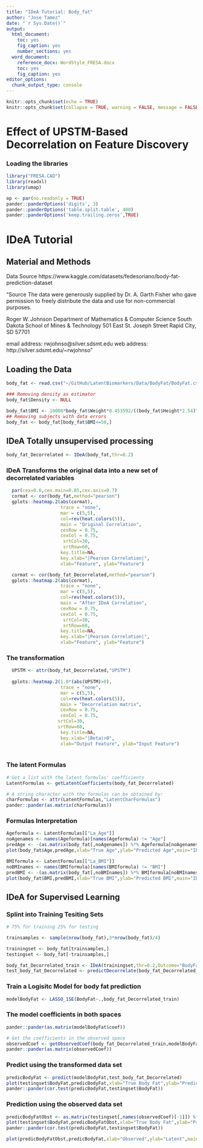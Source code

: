```yaml
---
title: "IDeA Tutorial: Body_fat"
author: "Jose Tamez"
date: "`r Sys.Date()`"
output:
  html_document: 
    toc: yes
    fig_caption: yes
    number_sections: yes
  word_document: 
    reference_docx: WordStyle_FRESA.docx
    toc: yes
    fig_caption: yes
editor_options:
  chunk_output_type: console
---
```


```r
knitr::opts_chunk$set(echo = TRUE)
knitr::opts_chunk$set(collapse = TRUE, warning = FALSE, message = FALSE,comment = "#>")

```


# Effect of UPSTM-Based Decorrelation on Feature Discovery


### Loading the libraries

```r
library("FRESA.CAD")
library(readxl)
library(umap)

op <- par(no.readonly = TRUE)
pander::panderOptions('digits', 3)
pander::panderOptions('table.split.table', 400)
pander::panderOptions('keep.trailing.zeros',TRUE)

```

# IDeA Tutorial

## Material and Methods

Data Source 
https://www.kaggle.com/datasets/fedesoriano/body-fat-prediction-dataset


"Source
The data were generously supplied by Dr. A. Garth Fisher who gave permission to freely distribute the data and use for non-commercial purposes.

Roger W. Johnson
Department of Mathematics & Computer Science
South Dakota School of Mines & Technology
501 East St. Joseph Street
Rapid City, SD 57701

email address: rwjohnso@silver.sdsmt.edu
web address: http://silver.sdsmt.edu/~rwjohnso"


## Loading the Data

```r
body_fat <- read.csv("~/GitHub/LatentBiomarkers/Data/BodyFat/BodyFat.csv", header=TRUE)

### Removing density as estimator
body_fat$Density <- NULL

body_fat$BMI <- 10000*body_fat$Weight*0.453592/((body_fat$Height*2.54)^2)
## Removing subjects with data errors
body_fat <- body_fat[body_fat$BMI<=50,]

```

## IDeA Totally unsupervised processing

```r

body_fat_Decorrelated <- IDeA(body_fat,thr=0.2)

```

### IDeA Transforms the original data into a new set of decorrelated variables

```r

  par(cex=0.6,cex.main=0.85,cex.axis=0.7)
  cormat <- cor(body_fat,method="pearson")
  gplots::heatmap.2(abs(cormat),
                    trace = "none",
                    mar = c(5,5),
                    col=rev(heat.colors(5)),
                    main = "Original Correlation",
                    cexRow = 0.75,
                    cexCol = 0.75,
                     srtCol=30,
                     srtRow=60,
                    key.title=NA,
                    key.xlab="|Pearson Correlation|",
                    xlab="Feature", ylab="Feature")

  cormat <- cor(body_fat_Decorrelated,method="pearson")
  gplots::heatmap.2(abs(cormat),
                    trace = "none",
                    mar = c(5,5),
                    col=rev(heat.colors(5)),
                    main = "After IDeA Correlation",
                    cexRow = 0.75,
                    cexCol = 0.75,
                     srtCol=30,
                     srtRow=60,
                    key.title=NA,
                    key.xlab="|Pearson Correlation|",
                    xlab="Feature", ylab="Feature")

```


### The transformation

```r

  UPSTM <- attr(body_fat_Decorrelated,"UPSTM")
  
  gplots::heatmap.2(1.0*(abs(UPSTM)>0),
                    trace = "none",
                    mar = c(5,5),
                    col=rev(heat.colors(5)),
                    main = "Decorrelation matrix",
                    cexRow = 0.75,
                    cexCol = 0.75,
                   srtCol=30,
                   srtRow=60,
                    key.title=NA,
                    key.xlab="|Beta|>0",
                    xlab="Output Feature", ylab="Input Feature")
  
```


### The latent Formulas

```r
# Get a list with the latent formulas' coefficients
LatentFormulas <- getLatentCoefficients(body_fat_Decorrelated)

# A string character with the formulas can be obtained by:
charFormulas <- attr(LatentFormulas,"LatentCharFormulas")
pander::pander(as.matrix(charFormulas))

```


### Formulas Interpretation
```r

Ageformula <- LatentFormulas[["La_Age"]]
noAgenames <- names(Ageformula)[names(Ageformula) != "Age"]
predAge <- -(as.matrix(body_fat[,noAgenames]) %*% Ageformula[noAgenames])
plot(body_fat$Age,predAge,xlab="True Age",ylab="Predicted Age",main="IDeA Generated Predictions")

BMIformula <- LatentFormulas[["La_BMI"]]
noBMInames <- names(BMIformula)[names(BMIformula) != "BMI"]
predBMI <- -(as.matrix(body_fat[,noBMInames]) %*% BMIformula[noBMInames])
plot(body_fat$BMI,predBMI,xlab="True BMI",ylab="Predicted BMI",main="IDeA Generated Predictions")

```

## IDeA for Supervised Learning

### Splint into Training Tesiting Sets

```r

# 75% for training 25% for testing 

trainsamples <- sample(nrow(body_fat),3*nrow(body_fat)/4)

trainingset <- body_fat[trainsamples,]
testingset <- body_fat[-trainsamples,]

```


```r

body_fat_Decorrelated_train <- IDeA(trainingset,thr=0.2,Outcome="BodyFat",drivingFeatures="NA")
test_body_fat_Decorrelated <- predictDecorrelate(body_fat_Decorrelated_train,testingset)

```

### Train a Logisitc Model for body fat prediction

```r

modelBodyFat <- LASSO_1SE(BodyFat~.,body_fat_Decorrelated_train)

```

### The model coefficients in both spaces
```r
pander::pander(as.matrix(modelBodyFat$coef))

# Get the coefficients in the observed space
observedCoef <- getObservedCoef(body_fat_Decorrelated_train,modelBodyFat$coef)
pander::pander(as.matrix(observedCoef))

```


### Predict using the transformed data set

```r

predicBodyFat <- predict(modelBodyFat,test_body_fat_Decorrelated)
plot(testingset$BodyFat,predicBodyFat,xlab="True Body Fat",ylab="Predicted Body Fat",main="Predicted Body Fat")
pander::pander(cor.test(predicBodyFat,testingset$BodyFat))

```

### Prediction using the observed data set

```r

predicBodyFatObst <- as.matrix(testingset[,names(observedCoef)[-1]]) %*% observedCoef[-1] + observedCoef[1]
plot(testingset$BodyFat,predicBodyFatObst,xlab="True Body Fat",ylab="Predicted Body Fat",main="Predicted Body Fat")
pander::pander(cor.test(predicBodyFat,testingset$BodyFat))

plot(predicBodyFatObst,predicBodyFat,xlab="Observed",ylab="Latent",main="Observed vs Latent")

```

